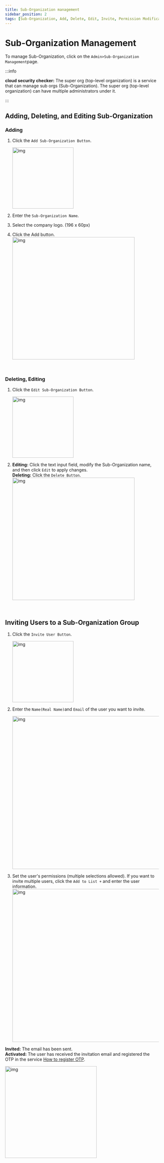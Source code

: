 ```yaml
---
title: Sub-Organization management
sidebar_position: 2
tags: [Sub-Organization, Add, Delete, Edit, Invite, Permission Modification]
---
```



# Sub-Organization Management

To manage Sub-Organization, click on the `Admin>Sub-Organization Management`page.

:::info

**cloud security checker:** The super org (top-level organization) is a service that can manage sub orgs (Sub-Organization). The super org (top-level organization) can have multiple administrators under it.

:::

## Adding, Deleting, and Editing Sub-Organization

### Adding

1.  Click the `Add Sub-Organization Button`.

    <img width="200" src={admin4} alt="img" />

2.  Enter the `Sub-Organization Name`.
3.  Select the company logo. (196 x 60px)
4.  Click the Add button.
    <img width="400" src={admin5} alt="img" />

<p>&nbsp;</p>

### Deleting, Editing

1. Click the `Edit Sub-Organization Button`.

    <img width="200" src={admin6} alt="img" />

2. **Editing:** Click the text input field, modify the Sub-Organization name, and then click `Edit` to apply changes.<br/> **Deleting:** Click the `Delete Button`.
    <img width="400" src={admin7} alt="img" />

<p>&nbsp;</p>

## Inviting Users to a Sub-Organization Group

1. Click the `Invite User Button`.

    <img width="200" src={admin10} alt="img" />

2. Enter the `Name(Real Name)`and `Email` of the user you want to invite.

    <img width="500" src={admin8} alt="img" />

3. Set the user's permissions (multiple selections allowed). If you want to invite multiple users, click the `Add to List +` and enter the user information.
    <img width="500" src={admin9} alt="img" />

**Invited:** The email has been sent.<br/>**Activated:** The user has received the invitation email and registered the OTP in the service [How to register OTP](/en/docs/otp/).

<img width="300" src={admin13} alt="img" />
